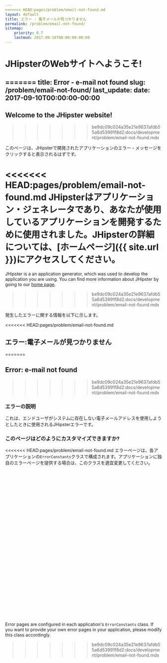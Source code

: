 ```yaml
---
<<<<<<< HEAD:pages/problem/email-not-found.md
layout: default
title: エラー - 電子メールが見つかりません
permalink: /problem/email-not-found/
sitemap:
    priority: 0.7
    lastmod: 2017-09-10T00:00:00-00:00
---
```


# <i class="fa fa-map-signs"></i> JHipsterのWebサイトへようこそ!
=======
title: Error - e-mail not found
slug: /problem/email-not-found/
last_update:
  date: 2017-09-10T00:00:00-00:00
---

## Welcome to the JHipster website!
>>>>>>> be9dc09c024a35e21e9637afdb55a6d53991f8d2:docs/development/problem/email-not-found.mdx

このページは、JHipsterで開発されたアプリケーションのエラー・メッセージをクリックすると表示されるはずです。

<<<<<<< HEAD:pages/problem/email-not-found.md
JHipsterはアプリケーション・ジェネレータであり、あなたが使用しているアプリケーションを開発するために使用されました。JHipsterの詳細については、[ホームページ]({{ site.url }})にアクセスしてください。
=======
JHipster is a an application generator, which was used to develop the application you are using. You can find more information about JHipster by going to our [home page](/).
>>>>>>> be9dc09c024a35e21e9637afdb55a6d53991f8d2:docs/development/problem/email-not-found.mdx

発生したエラーに関する情報を以下に示します。

<<<<<<< HEAD:pages/problem/email-not-found.md
## <i class="fa fa-warning"></i> エラー:電子メールが見つかりません
=======

## Error: e-mail not found
>>>>>>> be9dc09c024a35e21e9637afdb55a6d53991f8d2:docs/development/problem/email-not-found.mdx

### エラーの説明

これは、エンドユーザがシステムに存在しない電子メールアドレスを使用しようとしたときに使用されるJHipsterエラーです。

### このページはどのようにカスタマイズできますか?

<<<<<<< HEAD:pages/problem/email-not-found.md
エラーページは、各アプリケーションの`ErrorConstants`クラスで構成されます。アプリケーションに独自のエラーページを提供する場合は、このクラスを適宜変更してください。

<br><br><br><br><br><br><br><br><br><br><br><br><br>
=======
Error pages are configured in each application's `ErrorConstants` class. If you want to provide your own error pages in your application, please modify this class accordingly.
>>>>>>> be9dc09c024a35e21e9637afdb55a6d53991f8d2:docs/development/problem/email-not-found.mdx
